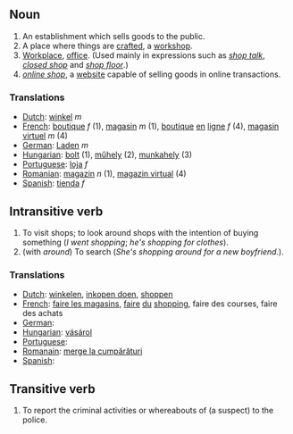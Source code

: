 ==Noun==
#An establishment which sells goods to the public.
#A place where things are [[craft]]ed, a [[workshop]].
#[[Workplace]], [[office]].  (Used mainly in expressions such as ''[[shop talk]]'', ''[[closed shop]]'' and ''[[shop floor]]''.)
#''[[online shop]]'', a [[website]] capable of selling goods in online transactions.

===Translations===
*[[Dutch]]: [[winkel]] ''m''
*[[French]]: [[boutique]] ''f'' (1), [[magasin]] ''m'' (1), [[boutique]] [[en]] [[ligne]] ''f'' (4), [[magasin]] [[virtuel]] ''m'' (4)
*[[German]]: [[Laden]] ''m''
*[[Hungarian]]: [[bolt]] (1), [[műhely]] (2), [[munkahely]] (3)
*[[Portuguese]]: [[loja]] ''f''
*[[Romanian]]: [[magazin]] ''n'' (1), [[magazin virtual]] (4)
*[[Spanish]]: [[tienda]] ''f''

==Intransitive verb==
#To visit shops; to look around shops with the intention of buying something (''I went shopping''; ''he's shopping for clothes'').
#(with ''around'') To search (''She's shopping around for a new boyfriend.'').

===Translations===
*[[Dutch]]: [[winkelen]], [[inkopen doen]], [[shoppen]]
*[[French]]: [[faire les magasins]], [[faire]] [[du]] [[shopping]], faire des courses, faire des achats
*[[German]]: [[]]
*[[Hungarian]]: [[vásárol]]
*[[Portuguese]]: [[]]
*[[Romanain]]: [[merge la cumpărături]]
*[[Spanish]]: [[]]

==Transitive verb==
#To report the criminal activities or whereabouts of (a suspect) to the police.
